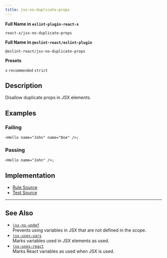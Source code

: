 ```yaml
---
title: jsx-no-duplicate-props
---
```


**Full Name in `eslint-plugin-react-x`**

```plain copy
react-x/jsx-no-duplicate-props
```

**Full Name in `@eslint-react/eslint-plugin`**

```plain copy
@eslint-react/jsx-no-duplicate-props
```

**Presets**

`x`
`recommended`
`strict`

## Description

Disallow duplicate props in JSX elements.

## Examples

### Failing

```tsx
<Hello name="John" name="Doe" />;
```

### Passing

```tsx
<Hello name="John" />;
```

## Implementation

- [Rule Source](https://github.com/Rel1cx/eslint-react/tree/main/packages/plugins/eslint-plugin-react-x/src/rules/jsx-no-duplicate-props.ts)
- [Test Source](https://github.com/Rel1cx/eslint-react/tree/main/packages/plugins/eslint-plugin-react-x/src/rules/jsx-no-duplicate-props.spec.ts)

---

## See Also

- [`jsx-no-undef`](./jsx-no-undef)\
  Prevents using variables in JSX that are not defined in the scope.
- [`jsx-uses-vars`](./jsx-uses-vars)\
  Marks variables used in JSX elements as used.
- [`jsx-uses-react`](./jsx-uses-react)\
  Marks React variables as used when JSX is used.
